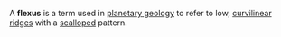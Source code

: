 A '''flexus''' is a term used in [[planetary geology]] to refer to low, [[curvilinear]] [[ridge]]s with a [[scallop]]ed pattern.

{{msg:stub}}